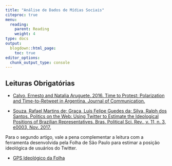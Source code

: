 ```yaml
---
title: "Análise de Dados de Mídias Sociais"
citeproc: true
menu: 
  reading:
    parent: Reading
    weight: 4
type: docs
output:
  blogdown::html_page:
    toc: true
editor_options: 
  chunk_output_type: console
---
```


## Leituras Obrigatórias

- [Calvo, Ernesto and Natalia Aruguete. 2016. Time to Protest: Polarization and Time-to-Retweet in Argentina. Journal of Communication.](../textos/calvo_aruguete.pdf) 

- [Souza, Rafael Martins de; Graça, Luís Felipe Guedes da; Silva, Ralph dos Santos. Politics on the Web: Using Twitter to Estimate the Ideological Positions of Brazilian Representatives. Bras. Political Sci. Rev., v. 11, n. 3, e0003, Nov. 2017.](../textos/politics_on_the_web.pdf) 

Para o segundo artigo, vale a pena complementar a leitura com a ferramenta desenvolvida pela Folha de São Paulo para estimar a posição ideológica de usuários do Twitter. 

- [GPS Ideológico da Folha](https://temas.folha.uol.com.br/gps-ideologico/reta-ideologica/bolsonaro-e-grupos-de-direita-no-twitter-tinham-pouca-influencia-ha-4-anos.shtml)



